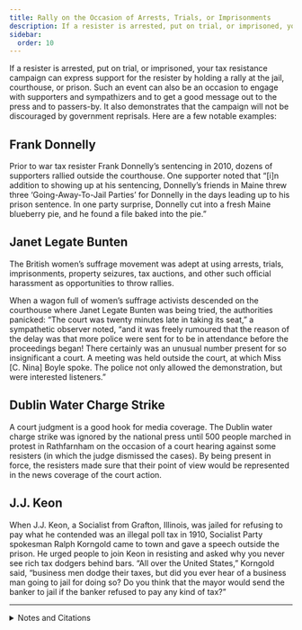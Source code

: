```yaml
---
title: Rally on the Occasion of Arrests, Trials, or Imprisonments
description: If a resister is arrested, put on trial, or imprisoned, your tax resistance campaign can express support for the resister by conducting a rally.
sidebar:
  order: 10
---
```


If a resister is arrested, put on trial, or imprisoned, your tax resistance campaign can express support for the resister by holding a rally at the jail, courthouse, or prison.
Such an event can also be an occasion to engage with supporters and sympathizers and to get a good message out to the press and to passers-by.
It also demonstrates that the campaign will not be discouraged by government reprisals.
Here are a few notable examples:

## <Badge text="Example" size="medium" /> Frank Donnelly

Prior to war tax resister Frank Donnelly’s sentencing in 2010, dozens of supporters rallied outside the courthouse.
One supporter noted that “[i]n addition to showing up at his sentencing, Donnelly’s friends in Maine threw three ‘Going-Away-To-Jail Parties’ for Donnelly in the days leading up to his prison sentence.
In one party surprise, Donnelly cut into a fresh Maine blueberry pie, and he found a file baked into the pie.”

## <Badge text="Example" size="medium" /> Janet Legate Bunten

The British women’s suffrage movement was adept at using arrests, trials, imprisonments, property seizures, tax auctions, and other such official harassment as opportunities to throw rallies.

When a wagon full of women’s suffrage activists descended on the courthouse where Janet Legate Bunten was being tried, the authorities panicked:
“The court was twenty minutes late in taking its seat,” a sympathetic observer noted, “and it was freely rumoured that the reason of the delay was that more police were sent for to be in attendance before the proceedings began!
There certainly was an unusual number present for so insignificant a court.
A meeting was held outside the court, at which Miss [C. Nina] Boyle spoke.
The police not only allowed the demonstration, but were interested listeners.”

## <Badge text="Example" size="medium" /> Dublin Water Charge Strike

A court judgment is a good hook for media coverage.
The Dublin water charge strike was ignored by the national press until 500 people marched in protest in Rathfarnham on the occasion of a court hearing against some resisters (in which the judge dismissed the cases).
By being present in force, the resisters made sure that their point of view would be represented in the news coverage of the court action.

## <Badge text="Example" size="medium" /> J.J. Keon

When J.J. Keon, a Socialist from Grafton, Illinois, was jailed for refusing to pay what he contended was an illegal poll tax in 1910, Socialist Party spokesman Ralph Korngold came to town and gave a speech outside the prison.
He urged people to join Keon in resisting and asked why you never see rich tax dodgers behind bars.
“All over the United States,” Korngold said, “business men dodge their taxes, but did you ever hear of a business man going to jail for doing so?
Do you think that the mayor would send the banker to jail if the banker refused to pay any kind of tax?”

<Aside type="wikipedia" title="Wikipedia">
  <WikipediaBadge title="Women’s suffrage in the United Kingdom" url="https://en.wikipedia.org/wiki/Women%27s_suffrage_in_the_United_Kingdom" />
  <WikipediaBadge title="Nina Boyle" />
  <WikipediaBadge title="Ralph Korngold" />
</Aside>

---

<details>
<summary>Notes and Citations</summary>

* “Jail Term is Good for Keon’s Health” <i>The New York Call</i> 6 June 1910, p. 4
* O’Neill, Patrick “A Year and a Day for Donnelly: Judge Prefers Public Resistance” <i>More Than a Paycheck</i> [(Addendum in web version only)](http://www.nwtrcc.org/mtap10/mtap0810.php#donnelly) August 2010
* [“The First Scotch Tax Resister”](https://news.google.com/newspapers?id=X-I6AAAAIBAJ&sjid=6ikMAAAAIBAJ&pg=6304%2C6688555) <i>The Vote</i> 24 February 1912, p. 207
* [“Winning the Water War”](https://azinelibrary.org/approved/anarchist-news-23-1.pdf) <i>Anarchist News</i> #23, April 2000

</details>
